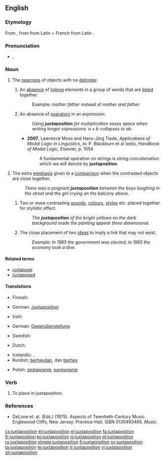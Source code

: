 ==English==
{{wikipedia|dab=Juxtaposition}}

===Etymology===
From {{etyl|fr}} {{term|juxtaposition|lang=fr}}, from {{etyl|la}} {{term|iuxta|iuxtā|near|lang=la}} from Latin {{term|iungo|iungō|to join|lang=la}} + French {{term|position||position|lang=fr}} from Latin {{term|pono|pōnō|to place|lang=la}}.

===Pronunciation===
* {{a|UK|US}} {{IPA|/ˌdʒʌk.stə.pəˈzɪʃ.ən/}}, {{SAMPA|/%dZVk.st@.p@"zIS.@n/}}

===Noun===
{{en-noun}}
# The [[nearness]] of objects with no [[delimiter]].
## {{grammar}} An [[absence]] of [[link]]ing elements in a group of words that are [[list]]ed together.
##: Example: ''mother father'' instead of ''mother and father'' 
## {{mathematics}} An absence of [[operator]]s in an expression.
##: ''Using '''juxtaposition''' for multiplication saves space when writing longer expressions. <math>a \times b \!</math> collapses to <math>ab\!</math>.'' 
##* '''2007''', Lawrence Moss and Hans-Jörg Tiede, ''Applications of Modal Logic in Linguistics'', in: P. Blackburn et al (eds), ''Handbook of Modal Logic'', Elsevier, p. 1054
##*: A fundamental operation on strings is ''string concatenation'' which we will denote by '''juxtaposition'''.
# The extra [[emphasis]] given to a [[comparison]] when the contrasted objects are close together.
#: ''There was a poignant '''juxtaposition''' between the boys laughing in the street and the girl crying on the balcony above.''
## {{context|arts}} Two or more contrasting [[sound]]s, [[colour]]s, [[style]]s etc. placed together for stylistic effect.
##: ''The '''juxtaposition''' of the bright yellows on the dark background made the painting appear three dimensional.''
## {{rhetoric}} The close placement of two [[idea]]s to imply a link that may not exist.
##: ''Example: In 1965 the government was elected, in 1965 the economy took a dive.''

====Related terms====
* [[juxtapose]]
* [[juxtaposed]]

====Translations====
{{trans-top|The nearness of objects with no delimiter.}}
* Finnish: {{t|fi|vierekkäin asettelu}}
{{trans-mid}}
{{trans-bottom}}

{{trans-top|grammar: absence of linking elements in a group of words that are listed together}}
{{trans-mid}}
{{trans-bottom}}

{{trans-top|mathematics: absence of operators}}
* German: [[Juxtaposition]] {{f}}
{{trans-mid}}
* Irish: {{t|ga|neas-suíomh|m}}
{{trans-bottom}}

{{trans-top|extra emphasis given to a comparison}}
* German: [[Gegenüberstellung]] {{f}}
{{trans-mid}}
* Swedish: {{t|sv|sida vid sida}}
{{trans-bottom}}

{{trans-top|arts: contrasting sounds or colours}}
* Dutch: {{t|nl|juxtapositie}}
{{trans-mid}}
{{trans-bottom}}

{{trans-top|rhetoric: placement of ideas}}
{{trans-mid}}
{{trans-bottom}}


{{checktrans-top}}
* Icelandic: {{t|is|hliðsetning|f}}, {{t|is|hliðstaða|f}}
* Kurdish: [[berhev|berhevdan]], dan [[berhev]]
{{trans-mid}}
* Polish: [[zestawienie]], [[porównanie]]
{{trans-bottom}}

===Verb===
{{en-verb}}

# To place in juxtaposition.

===References===
* DeLone et. al. (Eds.) (1975). Aspects of Twentieth-Century Music. Englewood Cliffs, New Jersey: Prentice-Hall. ISBN 0130493465.  ''Music.''

[[cs:juxtaposition]]
[[et:juxtaposition]]
[[el:juxtaposition]]
[[fa:juxtaposition]]
[[fr:juxtaposition]]
[[ko:juxtaposition]]
[[io:juxtaposition]]
[[pl:juxtaposition]]
[[ru:juxtaposition]]
[[simple:juxtaposition]]
[[fi:juxtaposition]]
[[sv:juxtaposition]]
[[ta:juxtaposition]]
[[te:juxtaposition]]
[[tr:juxtaposition]]
[[vi:juxtaposition]]
[[zh:juxtaposition]]